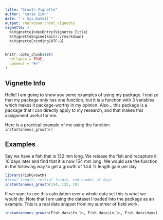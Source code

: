```yaml
---
title: "Growth Vignette"
author: "Katie Zinn"
date: "`r Sys.Date()`"
output: rmarkdown::html_vignette
vignette: >
  %\VignetteIndexEntry{Vignette Title}
  %\VignetteEngine{knitr::rmarkdown}
  %\VignetteEncoding{UTF-8}
---
```


```r
knitr::opts_chunk$set(
  collapse = TRUE,
  comment = "#>"
)
```


## Vignette Info

Hello! I am going to show you some examples of using my package.
I realize that my package only has one function, but it is a function with 3 variables which makes it package-worthy in my opinion. Also... this package is a package that I can directly apply to my research, and that makes this assignment useful for me.

Here is a practical example of me using the function `instantaneous_growth()`

## Examples

Say we have a fish that is 132 mm long. We release the fish and recapture it 10 days later and find that it is now 154 mm long. We would use the function in the following way to get a growth of 1.54 % length gain per day.
```r
library(FishGrowth)
#final length, initial length, and number of days
instantaneous_growth(154, 132, 10)
```
If we want to use this calculation over a whole data set this is what we would do. Note that I am using the dataset I loaded into the package as an example. This is a real data snippet from my summer of field work. 

```r
instantaneous_growth(Fish_data$fn_ln, Fish_data$in_ln, Fish_data$days)
```

